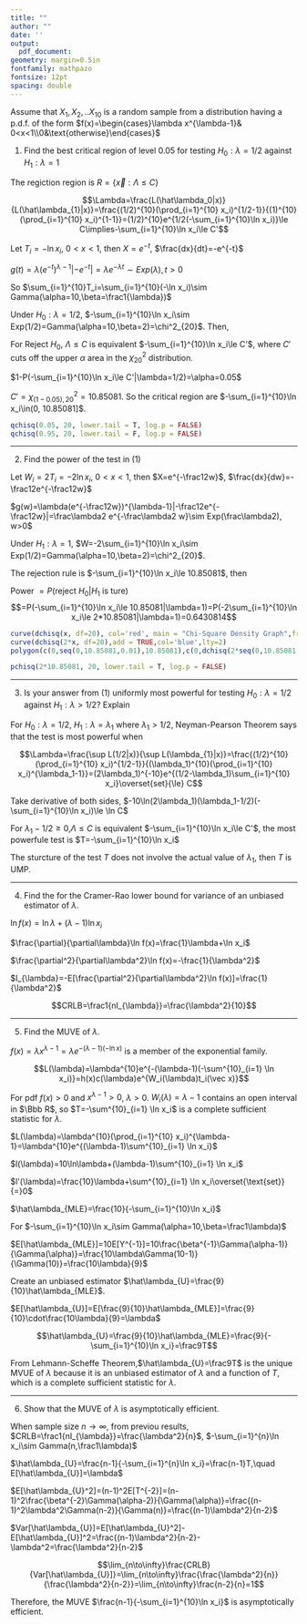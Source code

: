 ```yaml
---
title: ""
author: ""
date: ''
output:
  pdf_document: 
geometry: margin=0.5in
fontfamily: mathpazo
fontsize: 12pt
spacing: double
---
```




Assume that $X_1,X_2,..X_{10}$ is a random sample from a distribution having a p.d.f. of the form $f(x)=\begin{cases}\lambda x^{\lambda-1}& 0<x<1\\0&\text{otherwise}\end{cases}$

1.  Find the best critical region of level 0.05 for testing $H_0: \lambda=1/2$ against $H_1:\lambda=1$

The regiction region is $R=\{\vec x: \Lambda\le C\}$

$$\Lambda=\frac{L(\hat\lambda_0|x)}{L(\hat\lambda_{1}|x)}=\frac{(1/2)^{10}(\prod_{i=1}^{10} x_i)^{1/2-1}}{(1)^{10}(\prod_{i=1}^{10} x_i)^{1-1}}=(1/2)^{10}e^{1/2(-\sum_{i=1}^{10}\ln x_i)}\le C\implies-\sum_{i=1}^{10}\ln x_i\le C'$$

Let $T_i=-\ln x_i$, $0<x<1$, then $X=e^{-t}$, $\frac{dx}{dt}=-e^{-t}$

$g(t)=\lambda(e^{-t})^{\lambda-1}|-e^{-t}|=\lambda e^{-\lambda t}\sim Exp(\lambda), t>0$

So $\sum_{i=1}^{10}T_i=\sum_{i=1}^{10}(-\ln x_i)\sim Gamma(\alpha=10,\beta=\frac1{\lambda})$

Under $H_0: \lambda=1/2$, $-\sum_{i=1}^{10}\ln x_i\sim Exp(1/2)=Gamma(\alpha=10,\beta=2)=\chi^2_{20}$. Then,

For Reject $H_0$, $\Lambda\le C$ is equivalent $-\sum_{i=1}^{10}\ln x_i\le C'$, where $C'$ cuts off the upper $\alpha$ area in the $\chi^2_{20}$ distribution.

$1-P(-\sum_{i=1}^{10}\ln x_i\le C'|\lambda=1/2)=\alpha=0.05$

$C'=\chi^2_{(1-0.05),20}=10.85081$. So the critical region are $-\sum_{i=1}^{10}\ln x_i\in(0, 10.85081]$.

```r
qchisq(0.05, 20, lower.tail = T, log.p = FALSE)
qchisq(0.95, 20, lower.tail = F, log.p = FALSE)
```

 ---
 
2.  Find the power of the test in (1)

Let $W_i=2T_i=-2\ln x_i$, $0<x<1$, then $X=e^{-\frac12w}$, $\frac{dx}{dw}=-\frac12e^{-\frac12w}$

$g(w)=\lambda(e^{-\frac12w})^{\lambda-1}|-\frac12e^{-\frac12w}|=\frac\lambda2 e^{-\frac\lambda2 w}\sim Exp(\frac\lambda2), w>0$

Under $H_1: \lambda=1$, $W=-2\sum_{i=1}^{10}\ln x_i\sim Exp(1/2)=Gamma(\alpha=10,\beta=2)=\chi^2_{20}$.

The rejection rule is $-\sum_{i=1}^{10}\ln x_i\le 10.85081$, then

Power $=P(\text{reject }H_0|H_1\text{ is ture})$
$$=P(-\sum_{i=1}^{10}\ln x_i\le 10.85081|\lambda=1)=P(-2\sum_{i=1}^{10}\ln x_i\le 2*10.85081|\lambda=1)=0.6430814$$

```r
curve(dchisq(x, df=20), col='red', main = "Chi-Square Density Graph",from=0,to=60); abline(v=10.85081,lty=2);text(10.85081,0, "10.85")
curve(dchisq(2*x, df=20),add = TRUE,col='blue',lty=2)
polygon(c(0,seq(0,10.85081,0.01),10.85081),c(0,dchisq(2*seq(0,10.85081,0.01), df=20),0), density=10, angle=45,lty =3)
```

```r
pchisq(2*10.85081, 20, lower.tail = T, log.p = FALSE)
```

 ---
 
3. Is your answer from (1) uniformly most powerful for testing $H_0: \lambda=1/2$ against $H_1:\lambda>1/2$? Explain

For $H_0: \lambda=1/2$, $H_1:\lambda=\lambda_1$ where $\lambda_1>1/2$, Neyman-Pearson Theorem says that the test is most powerful when

$$\Lambda=\frac{\sup L(1/2|x)}{\sup L(\lambda_{1}|x)}=\frac{(1/2)^{10}(\prod_{i=1}^{10} x_i)^{1/2-1}}{(\lambda_1)^{10}(\prod_{i=1}^{10} x_i)^{\lambda_1-1}}=(2\lambda_1)^{-10}e^{(1/2-\lambda_1)\sum_{i=1}^{10} x_i}\overset{set}{\le} C$$

Take derivative of both sides, $-10\ln(2\lambda_1)(\lambda_1-1/2)(-\sum_{i=1}^{10}\ln x_i)\le \ln C$

For $\lambda_1-1/2\ge0$,$\Lambda\le C$ is equivalent $-\sum_{i=1}^{10}\ln x_i\le C'$, the most powerfule test is $T=-\sum_{i=1}^{10}\ln x_i$

The sturcture of the test $T$ does not involve the actual value of $\lambda_1$, then $T$ is UMP.

 ---

4. Find the  for the Cramer-Rao lower bound for variance of an unbiased estimator of $\lambda$.

$\ln f(x)=\ln\lambda+(\lambda-1)\ln x_i$

$\frac{\partial}{\partial\lambda}\ln f(x)=\frac{1}\lambda+\ln x_i$

$\frac{\partial^2}{\partial\lambda^2}\ln f(x)=-\frac{1}{\lambda^2}$

$I_{\lambda}=-E[\frac{\partial^2}{\partial\lambda^2}\ln f(x)]=\frac{1}{\lambda^2}$

$$CRLB=\frac1{nI_{\lambda}}=\frac{\lambda^2}{10}$$

 ----
 
5. Find the MUVE of $\lambda$.

$f(x)=\lambda x^{\lambda-1}=\lambda e^{-(\lambda-1)(-\ln x)}$ is a member of the exponential family.

$$L(\lambda)=\lambda^{10}e^{-(\lambda-1)(-\sum^{10}_{i=1} \ln x_i)}=h(x)c(\lambda)e^{W_i(\lambda)t_i(\vec x)}$$

For pdf $f(x)>0$ and $x^{\lambda-1}>0$, $\lambda>0$. $W_i(\lambda)=\lambda-1$ contains an open interval in $\Bbb R$, so $T=-\sum^{10}_{i=1} \ln x_i$ is a complete sufficient statistic for $\lambda$.

$L(\lambda)=\lambda^{10}(\prod_{i=1}^{10} x_i)^{\lambda-1}=\lambda^{10}e^{(\lambda-1)\sum^{10}_{i=1} \ln x_i}$

$l(\lambda)=10\ln\lambda+(\lambda-1)\sum^{10}_{i=1} \ln x_i$

$l'(\lambda)=\frac{10}\lambda+\sum^{10}_{i=1} \ln x_i\overset{\text{set}}{=}0$

$\hat\lambda_{MLE}=\frac{10}{-\sum_{i=1}^{10}\ln x_i}$

For $-\sum_{i=1}^{10}\ln x_i\sim Gamma(\alpha=10,\beta=\frac1\lambda)$

$E[\hat\lambda_{MLE}]=10E[Y^{-1}]=10\frac{\beta^{-1}\Gamma(\alpha-1)}{\Gamma(\alpha)}=\frac{10\lambda\Gamma(10-1)}{\Gamma(10)}=\frac{10\lambda}{9}$

Create an unbiased estimator $\hat\lambda_{U}=\frac{9}{10}\hat\lambda_{MLE}$.

$E[\hat\lambda_{U}]=E[\frac{9}{10}\hat\lambda_{MLE}]=\frac{9}{10}\cdot\frac{10\lambda}{9}=\lambda$ 

$$\hat\lambda_{U}=\frac{9}{10}\hat\lambda_{MLE}=\frac{9}{-\sum_{i=1}^{10}\ln x_i}=\frac9T$$

From Lehmann-Scheffe Theorem,$\hat\lambda_{U}=\frac9T$ is the unique MVUE of $\lambda$ because it is an unbiased estimator of $\lambda$ and a function of $T$, which is a complete sufficient statistic for $\lambda$.

 ---


6. Show that the MUVE of $\lambda$ is asymptotically efficient. 

When sample size $n\to\infty$, from previou results, $CRLB=\frac1{nI_{\lambda}}=\frac{\lambda^2}{n}$, $-\sum_{i=1}^{n}\ln x_i\sim Gamma(n,\frac1\lambda)$

$\hat\lambda_{U}=\frac{n-1}{-\sum_{i=1}^{n}\ln x_i}=\frac{n-1}T,\quad E[\hat\lambda_{U}]=\lambda$

$E[\hat\lambda_{U}^2]=(n-1)^2E[T^{-2}]=(n-1)^2\frac{\beta^{-2}\Gamma(\alpha-2)}{\Gamma(\alpha)}=\frac{(n-1)^2\lambda^2\Gamma(n-2)}{\Gamma(n)}=\frac{(n-1)\lambda^2}{n-2}$

$Var[\hat\lambda_{U}]=E[\hat\lambda_{U}^2]-E[\hat\lambda_{U}]^2=\frac{(n-1)\lambda^2}{n-2}-\lambda^2=\frac{\lambda^2}{n-2}$

$$\lim_{n\to\infty}\frac{CRLB}{Var[\hat\lambda_{U}]}=\lim_{n\to\infty}\frac{\frac{\lambda^2}{n}}{\frac{\lambda^2}{n-2}}=\lim_{n\to\infty}\frac{n-2}{n}=1$$
 
Therefore, the MUVE $\frac{n-1}{-\sum_{i=1}^{10}\ln x_i}$ is asymptotically efficient.


